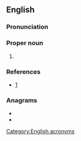 ==English==
{{wikipedia}}

===Pronunciation===
{{rfp|lang=en|As acronym?}}

===Proper noun===
{{en-proper noun}}

# {{w|United States Africa Command}}

===References===
* [http://www.africom.mil/AboutAFRICOM.asp]

===Anagrams===
* {{l|en|aciform}}
* {{l|en|Formica}}

[[Category:English acronyms]]
